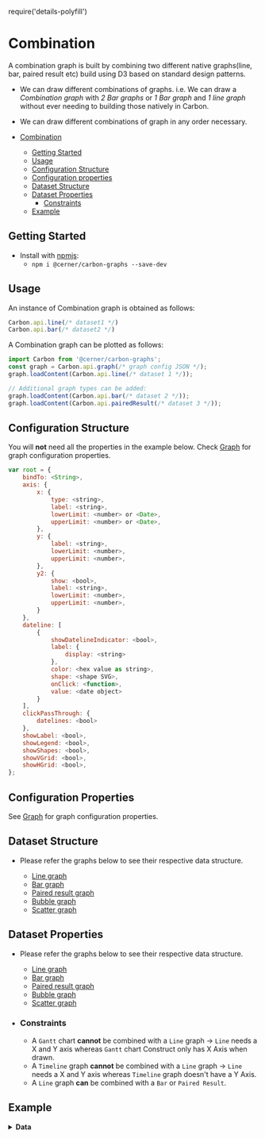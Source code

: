 require('details-polyfill')

# Combination

A combination graph is built by combining two different native graphs(line, bar, paired result etc) build using D3 based on standard design patterns.

-   We can draw different combinations of graphs. i.e. We can draw a _Combination graph_ with _2 Bar graphs_ or _1 Bar graph_ and _1 line graph_ without ever needing to building those natively in Carbon.
-   We can draw different combinations of graph in any order necessary.

-   [Combination](#combination)
    -   [Getting Started](#getting-started)
    -   [Usage](#usage)
    -   [Configuration Structure](#configuration-structure)
    -   [Configuration properties](#configuration-properties)
    -   [Dataset Structure](#dataset-structure)
    -   [Dataset Properties](#dataset-properties)
        -  [Constraints](#constraints)
    -  [Example](#example)


## Getting Started

- Install with [npmjs](https://www.npmjs.com):
  - `npm i @cerner/carbon-graphs --save-dev`

## Usage

An instance of Combination graph is obtained as follows:

```js
Carbon.api.line(/* dataset1 */)
Carbon.api.bar(/* dataset2 */)
```
A Combination graph can be plotted as follows:

```js
import Carbon from '@cerner/carbon-graphs';
const graph = Carbon.api.graph(/* graph config JSON */);
graph.loadContent(Carbon.api.line(/* dataset 1 */));

// Additional graph types can be added:
graph.loadContent(Carbon.api.bar(/* dataset 2 */));
graph.loadContent(Carbon.api.pairedResult(/* dataset 3 */));
```

## Configuration Structure

You will **not** need all the properties in the example below.
Check [Graph](../core-configuration/Documentation/Graph) for graph configuration properties.

```js
var root = {
    bindTo: <String>,
    axis: {
        x: {
            type: <string>,
            label: <string>,
            lowerLimit: <number> or <Date>,
            upperLimit: <number> or <Date>,
        },
        y: {
            label: <string>,
            lowerLimit: <number>,
            upperLimit: <number>,
        },
        y2: {
            show: <bool>,
            label: <string>,
            lowerLimit: <number>,
            upperLimit: <number>,
        }
    },
    dateline: [
        {
            showDatelineIndicator: <bool>,
            label: {
                display: <string>
            },
            color: <hex value as string>,
            shape: <shape SVG>,
            onClick: <function>,
            value: <date object>
        }
    ],
    clickPassThrough: {
        datelines: <bool>
    },
    showLabel: <bool>,
    showLegend: <bool>,
    showShapes: <bool>,
    showVGrid: <bool>,
    showHGrid: <bool>,
};
```

## Configuration Properties

See [Graph](../core-configuration/Documentation/Graph) for graph configuration properties.


## Dataset Structure

- Please refer the  graphs below to see their respective data structure.

  - [Line graph](../line-graph/about#dataset-structure)
  - [Bar graph](../bar-graph/about#dataset-structure)
  - [Paired result graph](../paired-result-graph/about#dataset-structure)
  - [Bubble graph](../bubble-graph/about#dataset-structure)
  - [Scatter graph](../scatter-graph/about#dataset-structure)

## Dataset Properties

- Please refer the graphs below to see their respective data structure.
  - [Line graph](../line-graph/about#dataset-properties)
  - [Bar graph](../bar-graph/about#dataset-properties)
  - [Paired result graph](../paired-result-graph/about#dataset-properties)
  - [Bubble graph](../bubble-graph/about#dataset-properties)
  - [Scatter graph](../scatter-graph/about#dataset-properties)

- ### Constraints
    -   A `Gantt` chart **cannot** be combined with a `Line` graph -> `Line` needs a X and Y axis whereas `Gantt` chart Construct only has X Axis when drawn.
    -   A `Timeline` graph **cannot** be combined with a `Line` graph -> `Line` needs a X and Y axis whereas `Timeline` graph doesn't have a Y Axis.
    -   A `Line` graph **can** be combined with a `Bar` or `Paired Result`.

## Example
<CombinationGraph />

<details>
<summary style={{fontSize: 24 }}>
<b>Data</b>
</summary>

### Graph Config object
<GraphConfig />

### Data object
#### Bar Dataset
<DataObject1 />

#### Line Dataset
<DataObject2 />
</details>

